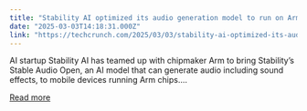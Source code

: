 ```yaml
---
title: "Stability AI optimized its audio generation model to run on Arm chips"
date: "2025-03-03T14:18:31.000Z"
link: "https://techcrunch.com/2025/03/03/stability-ai-optimized-its-audio-generation-model-to-run-on-arm-chips/"
---
```


AI startup Stability AI has teamed up with chipmaker Arm to bring Stability&#8217;s Stable Audio Open, an AI model that can generate audio including sound effects, to mobile devices running Arm chips....

[Read more](https://techcrunch.com/2025/03/03/stability-ai-optimized-its-audio-generation-model-to-run-on-arm-chips/)
